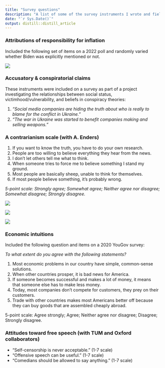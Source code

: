 ```yaml
---
title: "Survey questions"
description: "A list of some of the survey instruments I wrote and fielded (often with co-authors)"
date: "`r Sys.Date()`"
output: distill::distill_article
---
```


### Attributions of responsibility for inflation

Included the following set of items on a 2022 poll and randomly varied whether Biden was explicitly mentioned or not.

![](files/yougov-inflation.png)

### Accusatory & conspiratorial claims

These instruments were included on a survey as part of a project investigating the relationships between social status, victimhood/vulnerability, and beliefs in conspiracy theories:

1. *"Social media companies are hiding the truth about who is really to blame for the conflict in Ukraine."*
2. *"The war in Ukraine was started to benefit companies making and selling weapons."*

### A contrarianism scale (with A. Enders)

1. If you want to know the truth, you have to do your own research.
2. People are too willing to believe everything they hear from the news.
3. I don’t let others tell me what to think.
4. When someone tries to force me to believe something I stand my ground.
5. Most people are basically sheep, unable to think for themselves.
6. If most people believe something, it’s probably wrong.

*5-point scale: Strongly agree; Somewhat agree; Neither agree nor disagree; Somewhat disagree; Strongly disagree.*

![](files/cont_2exhibits.png)

![](files/need_for_chaos_heatmap.png)

![](files/CT_heatmap.png)


### Economic intuitions

Included the following question and items on a 2020 YouGov survey:

*To what extent do you agree with the following statements?*

1. Most economic problems in our country have simple, common-sense solutions.
2. When other countries prosper, it is bad news for America.
3. If someone becomes successful and makes a lot of money, it means that someone else has to make less money.
4. Today, most companies don’t compete for customers, they prey on their customers.
5. Trade with other countries makes most Americans better off because they can buy goods that are assembled cheaply abroad.

5-point scale: Agree strongly; Agree; Neither agree nor disagree; Disagree; Strongly disagree.

### Attitudes toward free speech (with TUM and Oxford collaborators)

- “Self-censorship is never acceptable.” (1-7 scale)
- “Offensive speech can be useful.” (1-7 scale)
- “Comedians should be allowed to say anything.” (1-7 scale)



